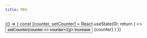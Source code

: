 ```yaml
---
title: MDX
---
```


<Playground>
  {() => {
    const [counter, setCounter] = React.useState(0);
    return (
      <>
        <Button onClick={() => setCounter(counter => counter+1)}>
          Increase
        </Button>
        <text style={{ marginLeft : 20 }}>{counter}</text>
      </>
    )
  }}
</Playground>